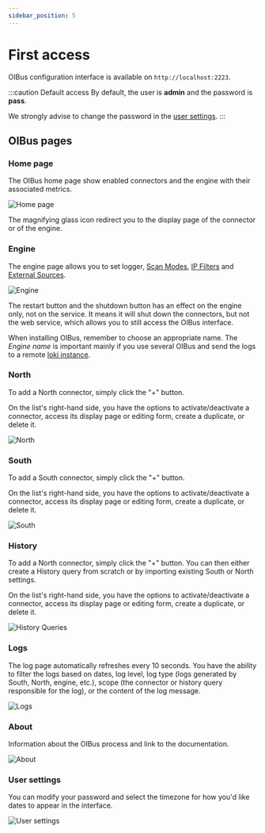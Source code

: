 ```yaml
---
sidebar_position: 5
---
```


# First access
OIBus configuration interface is available on `http://localhost:2223`.

:::caution Default access
By default, the user is **admin** and the password is **pass**.

We strongly advise to change the password in the [user settings](#user-settings).
:::

## OIBus pages
### Home page
The OIBus home page show enabled connectors and the engine with their associated metrics.

<div style={{textAlign: 'center'}}>

  ![Home page](./first_access/home-page.png)

</div>

The magnifying glass icon redirect you to the display page of the connector or of the engine.

### Engine
The engine page allows you to set logger, [Scan Modes](../engine/scan-modes.md), [IP Filters](../engine/ip-filters.md)
and [External Sources](../engine/external-sources.md).

<div style={{textAlign: 'center'}}>

  ![Engine](./first_access/engine.png)

</div>

The restart button and the shutdown button has an effect on the engine only, not on the service. It means it will shut down
the connectors, but not the web service, which allows you to still access the OIBus interface.

When installing OIBus, remember to choose an appropriate name. The _Engine name_ is important mainly if you use several
OIBus and send the logs to a remote [loki instance](../engine/engine-settings.md#loki).


### North
To add a North connector, simply click the "+" button.

On the list's right-hand side, you have the options to activate/deactivate a connector, access its display page or
editing form, create a duplicate, or delete it.

<div style={{textAlign: 'center'}}>

  ![North](./first_access/north.png)

</div>


### South
To add a South connector, simply click the "+" button.

On the list's right-hand side, you have the options to activate/deactivate a connector, access its display page or
editing form, create a duplicate, or delete it.

<div style={{textAlign: 'center'}}>

  ![South](./first_access/south.png)

</div>

### History
To add a North connector, simply click the "+" button. You can then either create a History query from scratch or
by importing existing South or North settings.

On the list's right-hand side, you have the options to activate/deactivate a connector, access its display page or
editing form, create a duplicate, or delete it.

<div style={{textAlign: 'center'}}>

  ![History Queries](./first_access/history-query.png)

</div>

### Logs
The log page automatically refreshes every 10 seconds. You have the ability to filter the logs based on dates, log level,
log type (logs generated by South, North, engine, etc.), scope (the connector or history query responsible for the log),
or the content of the log message.

<div style={{textAlign: 'center'}}>

  ![Logs](./first_access/logs.png)

</div>

### About
Information about the OIBus process and link to the documentation.

<div style={{textAlign: 'center'}}>

  ![About](./first_access/about.png)

</div>

### User settings
You can modify your password and select the timezone for how you'd like dates to appear in the interface.

<div style={{textAlign: 'center'}}>

  ![User settings](./first_access/user-settings.png)

</div>


